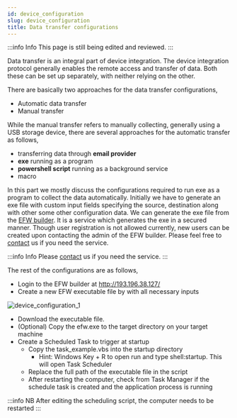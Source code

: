 ```yaml
---
id: device_configuration
slug: device_configuration
title: Data transfer configurations
---
```


:::info Info
This page is still being edited and reviewed.
:::

Data transfer is an integral part of device integration. The device integration protocol generally enables the
remote access and transfer of data. Both these can be set up separately, with neither relying on the other.

There are basically two approaches for the data transfer configurations,
- Automatic data transfer
- Manual transfer

While the manual transfer refers to manually collecting, generally using a USB storage device, there are several
approaches for the automatic transfer as follows,
- transferring data through **email provider**
- **exe** running as a program
- **powershell script** running as a background service
- macro

In this part we mostly discuss the configurations required to run exe as a program to collect the data automatically.
Initially we have to generate an exe file with custom input fields specifying the source, destination along with other
some other configuration data. We can generate the exe file from the [EFW builder](http://193.196.38.127/). It is a
service which generates the exe in a secured manner. Though user registration is not allowed currently, new users can be
created upon contacting the admin of the EFW builder. Please feel free to [contact](/docs/eln/specific_contact) us if
you need the service.

:::info Info
Please [contact](/docs/eln/specific_contact) us if you need the service.
:::

The rest of the configurations are as follows,
- Login to the EFW builder at http://193.196.38.127/
- Create a new EFW executable file by with all necessary inputs

![device_configuration_1](/img/device_configuration_1.png)

- Download the executable file.
- (Optional) Copy the efw.exe to the target directory on your target machine
- Create a Scheduled Task to trigger at startup
  - Copy the task_example.vbs into the startup directory
    - Hint: Windows Key + R to open run and type shell:startup. This will open Task Scheduler
  - Replace the full path of the executable file in the script
  - After restarting the computer, check from Task Manager if the schedule task is created and the application
  process is running

:::info NB
After editing the scheduling script, the computer needs to be restarted
:::

